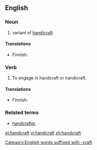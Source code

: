 ==English==

===Noun===
{{en-noun}}

# variant of [[handicraft]]

====Translations====
{{trans-top|variant of handicraft}}
* Finnish: {{t+|fi|käsityö}}
{{trans-mid}}
{{trans-bottom}}

===Verb===
{{en-verb}}

# To engage in handcraft or handicraft.

====Translations====
{{trans-top|to engage in handcraft or handicraft}}
* Finnish: {{t+|fi|tehdä}} {{t+|fi|käsityö|alt=käsityötä}}
{{trans-mid}}
{{trans-bottom}}

===Related terms===
* [[handcrafter]]

[[Category:English words suffixed with -craft]]

[[et:handcraft]]
[[vi:handcraft]]
[[zh:handcraft]]